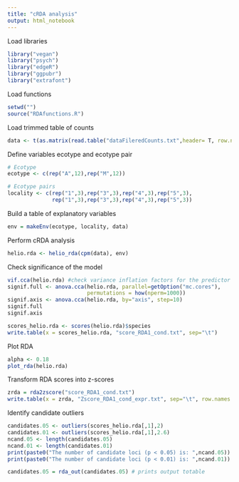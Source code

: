 ```yaml
---
title: "cRDA analysis"
output: html_notebook
---
```


Load libraries
```r
library("vegan")
library("psych")
library("edgeR")
library("ggpubr")
library("extrafont")
```

Load functions
```r
setwd("")
source("RDAfunctions.R")
```

Load trimmed table of counts
```r
data <- t(as.matrix(read.table("dataFileredCounts.txt",header= T, row.names = 1)))
```

Define variables ecotype and ecotype pair 
```r
# Ecotype
ecotype <- c(rep("A",12),rep("M",12))

# Ecotype pairs
locality <- c(rep("1",3),rep("3",3),rep("4",3),rep("5",3),
              rep("1",3),rep("3",3),rep("4",3),rep("5",3))
```

Build a table of explanatory variables
```r
env = makeEnv(ecotype, locality, data)
```

Perform cRDA analysis
```r
helio.rda <- helio_rda(cpm(data), env)
```

Check significance of the model
```r
vif.cca(helio.rda) #check variance inflation factors for the predictor variables used in the model
signif.full <- anova.cca(helio.rda, parallel=getOption("mc.cores"),
                         permutations = how(nperm=1000))
signif.axis <- anova.cca(helio.rda, by="axis", step=10)
signif.full
signif.axis 

scores_helio.rda <- scores(helio.rda)$species
write.table(x = scores_helio.rda, "score_RDA1_cond.txt", sep="\t")
```

Plot RDA
```r
alpha <- 0.18
plot_rda(helio.rda)
```

Transform RDA scores into z-scores
```r
zrda = rda2zscore("score_RDA1_cond.txt")
write.table(x = zrda, "Zscore_RDA1_cond_expr.txt", sep="\t", row.names = T, quote = F)
```

Identify candidate outliers
```r
candidates.05 <- outliers(scores_helio.rda[,1],2) 
candidates.01 <- outliers(scores_helio.rda[,1],2.6) 
ncand.05 <- length(candidates.05)
ncand.01 <- length(candidates.01)
print(paste0("The number of candidate loci (p < 0.05) is: ",ncand.05))
print(paste0("The number of candidate loci (p < 0.01) is: ",ncand.01))

candidates.05 = rda_out(candidates.05) # prints output totable
```




